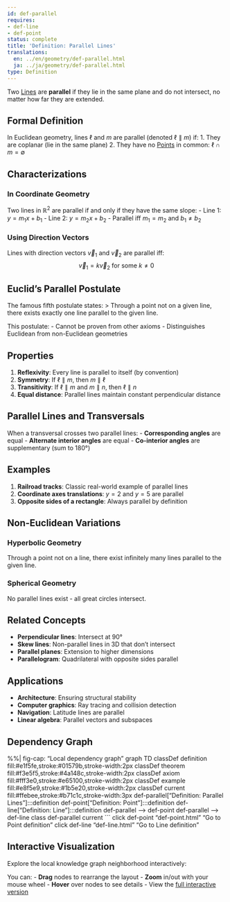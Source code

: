 ```yaml
---
id: def-parallel
requires:
- def-line
- def-point
status: complete
title: 'Definition: Parallel Lines'
translations:
  en: ../en/geometry/def-parallel.html
  ja: ../ja/geometry/def-parallel.html
type: Definition
---
```


Two [Lines](def-line.qmd) are **parallel** if they lie in the same plane and do not intersect, no matter how far they are extended.

## Formal Definition

In Euclidean geometry, lines $\ell$ and $m$ are parallel (denoted $\ell \parallel m$) if:
1. They are coplanar (lie in the same plane)
2. They have no [Points](def-point.qmd) in common: $\ell \cap m = \emptyset$

## Characterizations

### In Coordinate Geometry
Two lines in $\mathbb{R}^2$ are parallel if and only if they have the same slope:
- Line 1: $y = m_1x + b_1$
- Line 2: $y = m_2x + b_2$
- Parallel iff $m_1 = m_2$ and $b_1 \neq b_2$

### Using Direction Vectors
Lines with direction vectors $\vec{v}_1$ and $\vec{v}_2$ are parallel iff:
$$\vec{v}_1 = k\vec{v}_2 \text{ for some } k \neq 0$$

## Euclid's Parallel Postulate

The famous fifth postulate states:
> Through a point not on a given line, there exists exactly one line parallel to the given line.

This postulate:
- Cannot be proven from other axioms
- Distinguishes Euclidean from non-Euclidean geometries

## Properties

1. **Reflexivity**: Every line is parallel to itself (by convention)
2. **Symmetry**: If $\ell \parallel m$, then $m \parallel \ell$
3. **Transitivity**: If $\ell \parallel m$ and $m \parallel n$, then $\ell \parallel n$
4. **Equal distance**: Parallel lines maintain constant perpendicular distance

## Parallel Lines and Transversals

When a transversal crosses two parallel lines:
- **Corresponding angles** are equal
- **Alternate interior angles** are equal
- **Co-interior angles** are supplementary (sum to 180°)

## Examples

1. **Railroad tracks**: Classic real-world example of parallel lines
2. **Coordinate axes translations**: $y = 2$ and $y = 5$ are parallel
3. **Opposite sides of a rectangle**: Always parallel by definition

## Non-Euclidean Variations

### Hyperbolic Geometry
Through a point not on a line, there exist infinitely many lines parallel to the given line.

### Spherical Geometry
No parallel lines exist - all great circles intersect.

## Related Concepts

- **Perpendicular lines**: Intersect at 90°
- **Skew lines**: Non-parallel lines in 3D that don't intersect
- **Parallel planes**: Extension to higher dimensions
- **Parallelogram**: Quadrilateral with opposite sides parallel

## Applications

- **Architecture**: Ensuring structural stability
- **Computer graphics**: Ray tracing and collision detection
- **Navigation**: Latitude lines are parallel
- **Linear algebra**: Parallel vectors and subspaces

## Dependency Graph

%%| fig-cap: "Local dependency graph"
graph TD
    classDef definition fill:#e1f5fe,stroke:#01579b,stroke-width:2px
    classDef theorem fill:#f3e5f5,stroke:#4a148c,stroke-width:2px
    classDef axiom fill:#fff3e0,stroke:#e65100,stroke-width:2px
    classDef example fill:#e8f5e9,stroke:#1b5e20,stroke-width:2px
    classDef current fill:#ffebee,stroke:#b71c1c,stroke-width:3px
    def-parallel["Definition: Parallel Lines"]:::definition
    def-point["Definition: Point"]:::definition
    def-line["Definition: Line"]:::definition
    def-parallel --> def-point
    def-parallel --> def-line
    class def-parallel current
```
    click def-point "def-point.html" "Go to Point definition"
    click def-line "def-line.html" "Go to Line definition"

## Interactive Visualization

Explore the local knowledge graph neighborhood interactively:

::: {.graph-viz data-id="def-parallel" data-width="700" data-height="500"}
:::

You can:
- **Drag** nodes to rearrange the layout
- **Zoom** in/out with your mouse wheel
- **Hover** over nodes to see details
- View the [full interactive version](../../output/interactive/def-parallel.html){target="_blank"}

